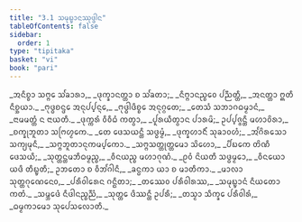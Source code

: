 ```yaml
---
title: "3.1 ᩈᨾᩩᨭ᩠ᨮᩣᨶᩔᩩᨴ᩠ᨴᩤᨶ"
tableOfContents: false
sidebar:
  order: 1
type: "tipitaka"
basket: "vi"
book: "pari"
---
```



<DynamicBreadcrumb />

<Division number="257" book="pari">

<Paragraph number="1076" type="verses" book="pari">
_ᩋᨶᩥᨧ᩠ᨧᩣ ᩈᨻ᩠ᨻᩮ ᩈᩘᨡᩣᩁᩣ,_  
_ᨴᩩᨠ᩠ᨡᩣᨶᨲ᩠ᨲᩣ ᨧ ᩈᩘᨡᨲᩣ;_  
_ᨶᩥᨻ᩠ᨻᩣᨶᨬ᩠ᨧᩮᩅ ᨸᨬ᩠ᨬᨲ᩠ᨲᩥ,_  
_ᩋᨶᨲ᩠ᨲᩣ ᩍᨲᩥ ᨶᩥᨧ᩠ᨨᨿᩣ._  

</Paragraph>

<Paragraph number="1077" type="verses" book="pari">
_ᨻᩩᨴ᩠ᨵᨧᨶ᩠ᨴᩮ ᩋᨶᩩᨸ᩠ᨸᨶ᩠ᨶᩮ,_  
_ᨻᩩᨴ᩠ᨵᩤᨴᩥᨧ᩠ᨧᩮ ᩋᨶᩩᨣ᩠ᨣᨲᩮ;_  
_ᨲᩮᩈᩴ ᩈᨽᩣᨣᨵᨾ᩠ᨾᩣᨶᩴ,_  
_ᨶᩣᨾᨾᨲ᩠ᨲᩴ ᨶ ᨶᩣᨿᨲᩥ._  

</Paragraph>

<Paragraph number="1078" type="verses" book="pari">
_ᨴᩩᨠ᩠ᨠᩁᩴ ᩅᩥᩅᩥᨵᩴ ᨠᨲ᩠ᩅᩣ,_  
_ᨸᩪᩁᨿᩥᨲ᩠ᩅᩣᨶ ᨸᩣᩁᨾᩦ;_  
ᩏᨸ᩠ᨸᨩ᩠ᨩᨶ᩠ᨲᩥ ᨾᩉᩣᩅᩦᩁᩣ,_  
_ᨧᨠ᩠ᨡᩩᨽᩪᨲᩣ ᩈᨻᩕᩉ᩠ᨾᨠᩮ._  

</Paragraph>

<Paragraph number="1079" type="verses" book="pari">
_ᨲᩮ ᨴᩮᩈᨿᨶ᩠ᨲᩥ ᩈᨴ᩠ᨵᨾ᩠ᨾᩴ,_  
_ᨴᩩᨠ᩠ᨡᩉᩣᨶᩥᩴ ᩈᩩᨡᩣᩅᩉᩴ;_  
_ᩋᩘᨣᩦᩁᩈᩮᩣ ᩈᨠ᩠ᨿᨾᩩᨶᩥ,_  
_ᩈᨻ᩠ᨻᨽᩪᨲᩣᨶᩩᨠᨾ᩠ᨸᨠᩮᩣ._  

</Paragraph>

<Paragraph number="1080" type="verses" book="pari">
_ᩈᨻ᩠ᨻᩈᨲ᩠ᨲᩩᨲ᩠ᨲᨾᩮᩣ ᩈᩦᩉᩮᩣ,_  
_ᨸᩥᨭᨠᩮ ᨲᩦᨱᩥ ᨴᩮᩈᨿᩥ;_  
_ᩈᩩᨲ᩠ᨲᨶ᩠ᨲᨾᨽᩥᨵᨾ᩠ᨾᨬ᩠ᨧ,_  
_ᩅᩥᨶᨿᨬ᩠ᨧ ᨾᩉᩣᨣᩩᨱᩴ._  

</Paragraph>

<Paragraph number="1081" type="verses" book="pari">
_ᩑᩅᩴ ᨶᩦᨿᨲᩥ ᩈᨴ᩠ᨵᨾ᩠ᨾᩮᩣ,_  
_ᩅᩥᨶᨿᩮᩣ ᨿᨴᩥ ᨲᩥᨭ᩠ᨮᨲᩥ;_  
ᩏᨽᨲᩮᩣ ᨧ ᩅᩥᨽᩘᨣᩤᨶᩥ,_  
_ᨡᨶ᩠ᨵᨠᩣ ᨿᩣ ᨧ ᨾᩣᨲᩥᨠᩣ._  

</Paragraph>

<Paragraph number="1082" type="verses" book="pari">
_ᨾᩣᩃᩣ ᩈᩩᨲ᩠ᨲᨣᩩᨱᩮᨶᩮᩅ,_  
_ᨸᩁᩥᩅᩤᩁᩮᨶ ᨣᨶ᩠ᨳᩥᨲᩣ;_  
_ᨲᩔᩮᩅ ᨸᩁᩥᩅᩤᩁᩔ,_  
_ᩈᨾᩩᨭ᩠ᨮᩣᨶᩴ ᨶᩥᨿᨲᩮᩣ ᨠᨲᩴ._  

</Paragraph>

<Paragraph number="1083" type="verses" book="pari">
_ᩈᨾ᩠ᨽᩮᨴᩴ ᨶᩥᨴᩤᨶᨬ᩠ᨧᨬ᩠ᨬᩴ,_  
_ᩈᩩᨲ᩠ᨲᩮ ᨴᩥᩔᨶ᩠ᨲᩥ ᩏᨸᩁᩥ;_  
_ᨲᩈ᩠ᨾᩣ ᩈᩥᨠ᩠ᨡᩮ ᨸᩁᩥᩅᩤᩁᩴ,_  
_ᨵᨾ᩠ᨾᨠᩣᨾᩮᩣ ᩈᩩᨸᩮᩈᩃᩮᩣᨲᩥ._
</Paragraph>
</Division>